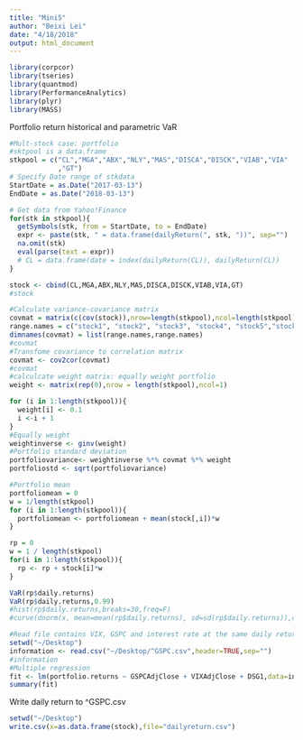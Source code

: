 ```yaml
---
title: "Mini5"
author: "Beixi Lei"
date: "4/18/2018"
output: html_document
---
```


```r
library(corpcor)
library(tseries)
library(quantmod)
library(PerformanceAnalytics)
library(plyr)
library(MASS)
```


Portfolio return historical and parametric VaR
```r
#Mult-stock case: portfolio 
#sktpool is a data.frame
stkpool = c("CL","MGA","ABX","NLY","MAS","DISCA","DISCK","VIAB","VIA"
            ,"GT")
# Specify Date range of stkdata
StartDate = as.Date("2017-03-13")
EndDate = as.Date("2018-03-13")

# Get data from Yahoo!Finance
for(stk in stkpool){
  getSymbols(stk, from = StartDate, to = EndDate)
  expr <- paste(stk, " = data.frame(dailyReturn(", stk, "))", sep="")
  na.omit(stk)
  eval(parse(text = expr))
  # CL = data.frame(date = index(dailyReturn(CL)), dailyReturn(CL))
}

stock <- cbind(CL,MGA,ABX,NLY,MAS,DISCA,DISCK,VIAB,VIA,GT)
#stock
```


```r
#Calculate variance-covariance matrix
covmat = matrix(c(cov(stock)),nrow=length(stkpool),ncol=length(stkpool))
range.names = c("stock1", "stock2", "stock3", "stock4", "stock5","stock6", "stock7", "stock8", "stock9", "stock10")
dimnames(covmat) = list(range.names,range.names)
#covmat
#Transfome covariance to correlation matrix
covmat <- cov2cor(covmat)
#covmat
#calculcate weight matrix: equally weight portfolio 
weight <- matrix(rep(0),nrow = length(stkpool),ncol=1)

for (i in 1:length(stkpool)){
  weight[i] <- 0.1
  i <-i + 1
}
#Equally weight
weightinverse <- ginv(weight)
#Portfolio standard deviation 
portfoliovariance<- weightinverse %*% covmat %*% weight
portfoliostd <- sqrt(portfoliovariance)

#Portfolio mean
portfoliomean = 0
w = 1/length(stkpool)
for (i in 1:length(stkpool)){
  portfoliomean <- portfoliomean + mean(stock[,i])*w
}

rp = 0
w = 1 / length(stkpool)
for(i in 1:length(stkpool)){
  rp <- rp + stock[i]*w
}

VaR(rp$daily.returns)
VaR(rp$daily.returns,0.99)
#hist(rp$daily.returns,breaks=30,freq=F)
#curve(dnorm(x, mean=mean(rp$daily.returns), sd=sd(rp$daily.returns)),col="darkblue",add=TRUE,lwd=2)

```


```r
#Read file contains VIX, GSPC and interest rate at the same daily return period
setwd("~/Desktop")
information <- read.csv("~/Desktop/^GSPC.csv",header=TRUE,sep="")
#information
#Multiple regression 
fit <- lm(portfolio.returns ~ GSPCAdjClose + VIXAdjClose + DSG1,data=information)
summary(fit)
```

Write daily return to ^GSPC.csv
```r
setwd("~/Desktop")
write.csv(x=as.data.frame(stock),file="dailyreturn.csv")
```

